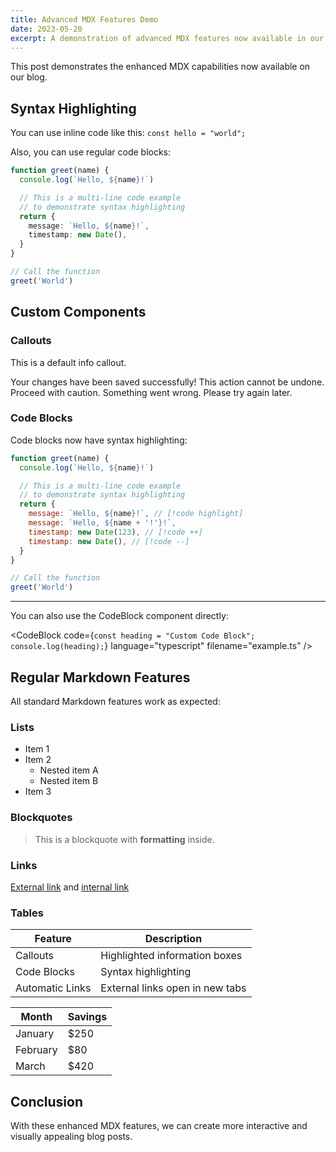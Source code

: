 ```yaml
---
title: Advanced MDX Features Demo
date: 2023-05-20
excerpt: A demonstration of advanced MDX features now available in our blog posts.
---
```


This post demonstrates the enhanced MDX capabilities now available on our blog.

## Syntax Highlighting

You can use inline code like this: `const hello = "world";`

Also, you can use regular code blocks:

```ts
function greet(name) {
  console.log(`Hello, ${name}!`)

  // This is a multi-line code example
  // to demonstrate syntax highlighting
  return {
    message: `Hello, ${name}!`,
    timestamp: new Date(),
  }
}

// Call the function
greet('World')
```

## Custom Components

### Callouts

<Callout>This is a default info callout.</Callout>

<Callout type="success" title="Success">
  Your changes have been saved successfully!
</Callout>

<Callout type="warning" title="Warning">
  This action cannot be undone. Proceed with caution.
</Callout>

<Callout type="error" title="Error">
  Something went wrong. Please try again later.
</Callout>

### Code Blocks

Code blocks now have syntax highlighting:

```javascript
function greet(name) {
  console.log(`Hello, ${name}!`)

  // This is a multi-line code example
  // to demonstrate syntax highlighting
  return {
    message: `Hello, ${name}!`, // [!code highlight]
    message: `Hello, ${name + '!'}!`,
    timestamp: new Date(123), // [!code ++]
    timestamp: new Date(), // [!code --]
  }
}

// Call the function
greet('World')
```

---

You can also use the CodeBlock component directly:

<CodeBlock
  code={`const heading = "Custom Code Block";
console.log(heading);`}
  language="typescript"
  filename="example.ts"
/>

## Regular Markdown Features

All standard Markdown features work as expected:

### Lists

- Item 1
- Item 2
  - Nested item A
  - Nested item B
- Item 3

### Blockquotes

> This is a blockquote with **formatting** inside.

### Links

[External link](https://example.com) and [internal link](/blog)

### Tables

| Feature         | Description                     |
| --------------- | ------------------------------- |
| Callouts        | Highlighted information boxes   |
| Code Blocks     | Syntax highlighting             |
| Automatic Links | External links open in new tabs |

| Month    | Savings |
| -------- | ------- |
| January  | $250    |
| February | $80     |
| March    | $420    |

## Conclusion

With these enhanced MDX features, we can create more interactive and visually appealing blog posts.
